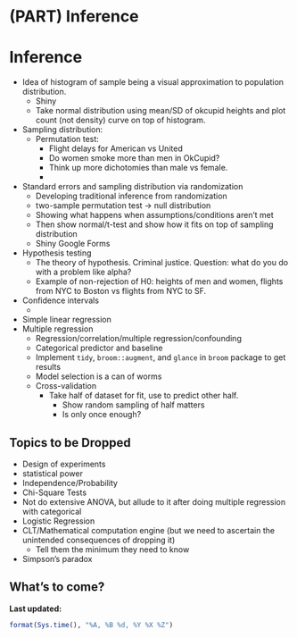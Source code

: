 # (PART) Inference {-} 

# Inference {#infer}

+ Idea of histogram of sample being a visual approximation to population distribution.
    + Shiny
    + Take normal distribution using mean/SD of okcupid heights and plot count (not density) 
    curve on top of histogram.
+ Sampling distribution:
    + Permutation test:
        * Flight delays for American vs United
        * Do women smoke more than men in OkCupid? 
        * Think up more dichotomies than male vs female.
        * 



+ Standard errors and sampling distribution via randomization
    + Developing traditional inference from randomization
    + two-sample permutation test -> null distribution  
    + Showing what happens when assumptions/conditions aren’t met
    + Then show normal/t-test and show how it fits on top of sampling distribution
    + Shiny Google Forms
+ Hypothesis testing
    + The theory of hypothesis. Criminal justice. Question: what do you do with a problem like alpha?
    + Example of non-rejection of H0: heights of men and women, flights from NYC to Boston vs flights from NYC to SF.
+ Confidence intervals
    + 
+ Simple linear regression
+ Multiple regression
    + Regression/correlation/multiple regression/confounding
    + Categorical predictor and baseline 
    + Implement `tidy`, `broom::augment`, and `glance` in `broom` package to get results
    + Model selection is a can of worms 
    + Cross-validation
        + Take half of dataset for fit, use to predict other half.
            + Show random sampling of half matters
            + Is only once enough?







## Topics to be Dropped

* Design of experiments
* statistical power
* Independence/Probability
* Chi-Square Tests
* Not do extensive ANOVA, but allude to it after doing multiple regression with categorical
* Logistic Regression
* CLT/Mathematical computation engine (but we need to ascertain the unintended consequences of dropping it)
    + Tell them the minimum they need to know
* Simpson's paradox
    
## What's to come?

**Last updated:**

```r
format(Sys.time(), "%A, %B %d, %Y %X %Z")
```
